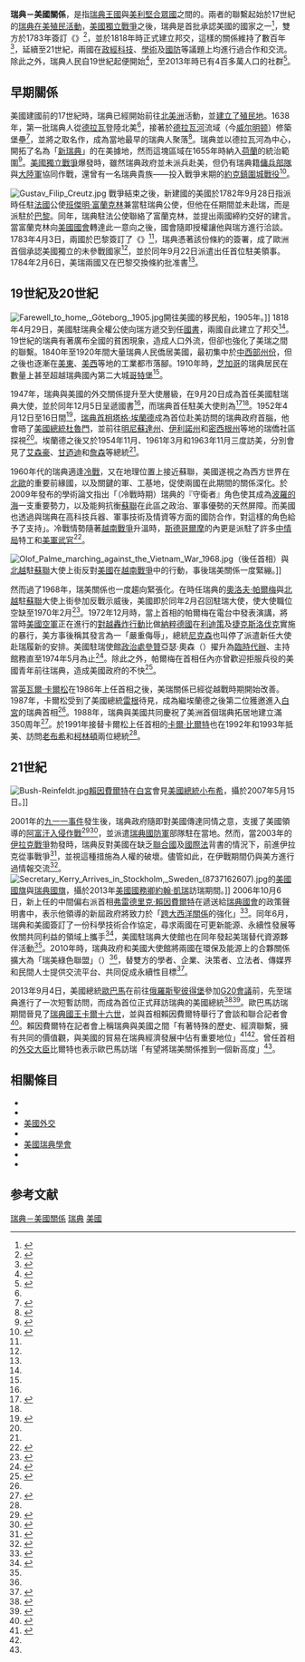 {{NoteTA
|G1=US_Senators
|G2=USState
|G3=Places
|G4=PresidentsUS
|1=zh-cn:克里; zh-tw:凱瑞;zh-hk:克里;
|2=zh-cn:希拉里; zh:希拉莉; zh-hant:希拉蕊; zh-tw:希拉蕊; zh-sg:希拉莉; zh-hk:希拉里; zh-mo:希拉里;
|3=zh-cn:克林顿; zh-hk:克林頓; zh-hant:柯林頓; zh-tw:柯林頓; zh-mo:克林頓;
|4=zh:威爾明頓;zh-hans:威尔明顿;zh-hant:威明頓;
|5=zh-cn:克里斯蒂娜; zh-hant:克里斯蒂娜;
}}
{{Infobox bilateral relations
| 瑞典－美國
| Sweden
| USA
| map         = Sweden USA Locator.png
| envoytitle1 =
| envoy1      =
| envoytitle2 =
| envoy2      =
| mission1    = {{Link-sv|瑞典駐美國大使館|Sveriges ambassad i Washington}}
| mission2    = {{Link-sv|美國駐瑞典大使館|USA:s ambassad i Stockholm}}
}}
'''瑞典－美國關係'''，是指[[瑞典王國|瑞典王國]]與[[美利堅合眾國|美利堅合眾國]]之間的{{Link-en|雙邊關係|Bilateral relations}}。兩者的聯繫起始於17世紀的[[瑞典的美洲殖民地|瑞典在美殖民活動]]，[[美國獨立戰爭|美國獨立戰爭]]之後，瑞典是首批承認美國的國家之一<ref name="國務院歐洲">{{lang|en|{{Cite web |title=U.S. Relations With Sweden |url=http://www.state.gov/r/pa/ei/bgn/2880.htm |work={{Link-en|美國國務院歐洲暨歐亞事務局|Bureau of European and Eurasian Affairs|Bureau of European and Eurasian Affairs}} |accessdate=2014-10-22 |archive-date=2019-05-03 |archive-url=https://web.archive.org/web/20190503140204/https://www.state.gov/r/pa/ei/bgn/2880.htm |dead-url=no }}}}{{en}}</ref>，雙方於1783年簽訂《{{Link-en|美國－瑞典友好通商條約|Treaty of Amity and Commerce (United States – Sweden)|友好通商條約}}》<ref name="國會圖書館">{{lang|en|{{Cite web |title=By the United States in Congress assembled, a proclamation : Whereas in pursuance of a plenipotentiary commission, given on the 28th day of September, 1782, to the Honorable Benjamin Franklin, a treaty of amity and commerce between His Majesty the King of Sweden and the United States of America, was on the 3rd day of April, 1783, concluded ... |url=http://memory.loc.gov/cgi-bin/query/r?ammem/bdsdcc:@field%28DOCID+@lit%28bdsdcc08701%29%29 |3= |work=[[美國國會圖書館|The Library of Congress]] |accessdate=2014-10-22 |archive-date=2019-06-15 |archive-url=https://web.archive.org/web/20190615114620/http://memory.loc.gov/cgi-bin/query/r?ammem%2Fbdsdcc%3A%40field%28DOCID+%40lit%28bdsdcc08701%29%29 |dead-url=no }}}}{{en}}</ref>，並於1818年時正式建立邦交，這樣的關係維持了數百年<ref name="國務院歷史">{{lang|en|{{Cite web |url=https://history.state.gov/countries/sweden |title=A Guide to the United States' History of Recognition, Diplomatic, and Consular Relations, by Country, since 1776: Sweden |work=[[美國國務院歷史文獻辦公室|Office of the Historian]] |accessdate=2014-10-22 |archive-date=2021-04-22 |archive-url=https://web.archive.org/web/20210422145428/https://history.state.gov/countries/sweden |dead-url=no }}}}{{en}}</ref>，延續至21世紀，兩國在[[政治|政]][[經濟|經]][[科技|科技]]、[[學術|學術]]及[[國防|國防]]等議題上均進行過合作和交流。除此之外，瑞典人民自19世紀起便開始{{Link-en|美國瑞典裔移民史|Swedish emigration to the United States|大量旅居美國}}<ref name="奥古斯塔那">{{lang|en|{{Cite web |title=Swedish Immigration to North America |url=http://www.augustana.edu/general-information/swenson-center-/swedish-american-immigration-history |publisher={{Link-en|奥古斯塔那學院 (伊利諾州)|Augustana College (Illinois)|Augustana College, Illinois}} |accessdate=2014-10-23 |deadurl=yes |archiveurl=https://web.archive.org/web/20140911153605/https://www.augustana.edu/general-information/swenson-center-/swedish-american-immigration-history |archivedate=2014-09-11 }}}}{{en}}</ref>，至2013年時已有4百多萬人口的{{Link-en|瑞典裔美國人|Swedish American}}社群<ref name="2013稿">{{lang|en|{{Cite web |title=President Obama and Prime Minister Reinfeldt Hold a Press Conference |url=http://www.whitehouse.gov/the-press-office/2013/09/04/remarks-president-obama-and-prime-minister-reinfeldt-sweden-joint-press- |work={{Link-en|白宮新聞秘書處|White House Office of the Press Secretary|White House Office of the Press Secretary}} |date=2013-09-04 |author=Slack, Megan |accessdate=2014-10-23 |archive-date=2016-11-18 |archive-url=https://web.archive.org/web/20161118215350/https://www.whitehouse.gov/the-press-office/2013/09/04/remarks-president-obama-and-prime-minister-reinfeldt-sweden-joint-press- |dead-url=no }}}}{{en}}</ref>。

==早期關係==
{{seealso|新瑞典|瑞典的美洲殖民地}}

美國建國前的17世紀時，瑞典已經開始前往[[北美洲|北美洲]]活動，並[[瑞典的美洲殖民地|建立了殖民地]]。1638年，第一批瑞典人從[[德拉瓦州|德拉瓦]]登陸北美<ref name="國務院歐洲"></ref>，接著於[[德拉瓦河|德拉瓦河]]流域（今[[威尔明顿_(特拉华州)|威尔明顿]]）修築堡壘<ref name="NYATLAS">{{lang|en|Thorne, Kathryn Ford, Compiler, & Long, John H., Editor: ''New York Atlas of Historical County Boundaries''; p. 5; The Newbury Library; 1993.}}{{en}}</ref>，並將之取名作{{Link-en|克里斯蒂娜堡|Fort Christina}}，成為當地最早的瑞典人聚落<ref>{{lang|en|{{Cite web |title=Survey of Historic Sites and Buildings: FORT CHRISTINA, Delaware |url=http://www.nps.gov/history/history/online_books/explorers/sitec12.htm |work=[[美國國家公園管理局|National Park Service]] |accessdate=2014-10-22 |archive-date=2014-05-19 |archive-url=https://web.archive.org/web/20140519022602/http://www.nps.gov/history/history/online_books/explorers/sitec12.htm |dead-url=no }}}}{{en}}</ref>。瑞典並以德拉瓦河為中心，開拓了名為「[[新瑞典|新瑞典]]」的在美據地，然而這塊區域在1655年時納入[[荷蘭|荷蘭]]的統治範圍<ref name="Close">{{lang|en|{{Cite web |url=http://www.government.se/sb/d/17748/a/222412 |title=Close ties that go way back |publisher={{Link-sv|瑞典行政機關|Regeringskansliet|Government Offices of Sweden}} |accessdate=2014-10-23 |archive-date=2014-10-23 |archive-url=https://web.archive.org/web/20141023153344/http://www.government.se/sb/d/17748/a/222412 |dead-url=no }}}}{{en}}</ref>。[[美國獨立戰爭|美國獨立戰爭]]爆發時，雖然瑞典政府並未派兵赴美，但仍有瑞典籍[[雇傭兵|傭兵部隊]]與[[大陸軍|大陸軍]]協同作戰，還曾有一名瑞典貴族——{{Link-en|漢斯·埃克瑟·馮·費爾森|Axel von Fersen the Younger|埃克瑟·馮·費爾森伯爵}}投入戰爭末期的[[約克鎮圍城戰役|約克鎮圍城戰役]]<ref name="thelocal2013">{{lang|en|{{Cite news |url=http://www.thelocal.se/20130808/49534 |title=US-Sweden today: The ties that Carl built |publisher={{Link-en|瑞典地方網|The Local|The Local}} |date=2013-08-08 |accessdate=2014-10-23 |archive-date=2019-06-22 |archive-url=https://web.archive.org/web/20190622200944/https://www.thelocal.se/20130808/49534 |dead-url=no }}}}{{en}}</ref>。

[[File:Gustav_Filip_Creutz.jpg|thumb]]
戰爭結束之後，新建國的美國於1782年9月28日指派時任駐[[法國|法國]]公使[[班傑明·富蘭克林|班傑明·富蘭克林]]兼當駐瑞典公使，但他在任期間並未赴瑞，而是派駐於[[巴黎|巴黎]]。同年，瑞典駐法公使{{Link-en|古斯塔夫·菲利普·克羅伊茨|Gustaf Philip Creutz}}聯絡了富蘭克林，並提出兩國締約交好的建言。當富蘭克林向[[美國國會|美國國會]]轉達此一意向之後，國會隨即授權讓他與瑞方進行洽談。1783年4月3日，兩國於巴黎簽訂了《{{Link-en|美國－瑞典友好通商條約|Treaty of Amity and Commerce (United States – Sweden)|友好通商條約}}》<ref name="國務院歷史"></ref>，瑞典憑著該份條約的簽署，成了歐洲首個承認美國獨立的未參戰國家<ref name="Close"></ref>，並於同年9月22日派遣{{Link-en|查爾斯·赫爾斯泰特|Charles Hellstedt}}出任首位駐美領事。1784年2月6日，美瑞兩國又在巴黎交換條約批准書<ref name="國務院歷史"></ref>。

==19世紀及20世紀==
{{rellink|extraclasses=boilerplate seealso noprint|參見：{{Link-en|瑞典赴美移民史|Swedish emigration to the United States}}}}
[[File:Farewell_to_home,_Göteborg,_1905.jpg|thumb]]開往美國的移民船，1905年。]]
1818年4月29日，美國駐瑞典全權公使{{Link-en|強納森·羅素|Jonathan Russell}}向瑞方遞交到任[[國書|國書]]，兩國自此建立了邦交<ref name="國務院歷史"></ref>。19世紀的瑞典有著廣布全國的貧困現象，造成人口外流，但卻也強化了美瑞之間的聯繫。1840年至1920年間大量瑞典人民僑居美國，最初集中於[[美國中西部|中西部州份]]，但之後也逐漸在[[美國東部|美東]]、[[美國西部|美西]]等地的工業都市落腳。1910年時，[[芝加哥|芝加哥]]的瑞典居民在數量上甚至超越瑞典國內第二大城[[哥特堡|哥特堡]]<ref name="Close"></ref>。

1947年，瑞典與美國的外交關係提升至大使層級，{{Link-en|H·費里曼·馬修斯|H. Freeman Matthews}}在9月20日成為首任美國駐瑞典大使，並於同年12月5日呈遞國書<ref name="國務院歷史"></ref>，而瑞典首任駐美大使則為{{Link-sv|赫爾曼·埃里克森|Herman Eriksson}}<ref name="國務院">{{lang|en|{{Cite news |url=http://www.state.gov/s/cpr/94525.htm |title=Diplomatic Representation for Sweden |publisher=[[美國國務院|U.S. Department of State]] |date=2013-08-12 |accessdate=2014-10-23 |archive-date=2015-10-15 |archive-url=https://web.archive.org/web/20151015025652/http://www.state.gov/s/cpr/94525.htm |dead-url=no }}}}{{en}}</ref><ref name="Close"></ref>。1952年4月12日至16日間<ref name="瑞典訪美">{{lang|en|{{Cite web |title=Visits By Foreign Leaders of Sweden |url=https://history.state.gov/departmenthistory/visits/sweden |work=[[美國國務院歷史文獻辦公室|Office of the Historian]] |accessdate=2014-10-23 |archive-date=2021-03-19 |archive-url=https://web.archive.org/web/20210319222241/https://history.state.gov/departmenthistory/visits/sweden |dead-url=no }}}}{{en}}</ref>，[[瑞典首相|瑞典首相]][[塔格·埃蘭德|塔格·埃蘭德]]成為首位赴美訪問的瑞典政府首腦，他會晤了[[美國總統|美國總統]][[杜魯門|杜魯門]]，並前往[[明尼蘇達州|明尼蘇達州]]、[[伊利諾州|伊利諾州]]和[[密西根州|密西根州]]等地的瑞僑社區探視<ref name="Close"></ref>。埃蘭德之後又於1954年11月、1961年3月和1963年11月三度訪美，分別會見了[[艾森豪|艾森豪]]、[[甘迺迪|甘迺迪]]和[[詹森|詹森]]等總統<ref name="瑞典訪美"></ref>。

1960年代的瑞典適逢[[冷戰|冷戰]]，又在地理位置上接近蘇聯，美國遂視之為西方世界在[[北歐|北歐]]的重要前緣國，以及關鍵的軍、工基地，促使兩國在此期間的關係深化。{{Link-sv|瑞典國防學院|Försvarshögskolan}}於2009年發布的學術論文指出「（冷戰時期）瑞典的『守衛者』角色使其成為[[波羅的海|波羅的海]]一支重要勢力，以及能夠抗衡[[蘇聯|蘇聯]]在此區之政治、軍事優勢的天然屏障。而美國也透過與瑞典在高科技兵器、軍事技術及情資等方面的國防合作，對這樣的角色給予了支持」。冷戰情勢隨著[[越南戰爭|越南戰爭]]升溫時，[[斯德哥爾摩|斯德哥爾摩]]的{{Link-sv|美國駐瑞典大使館|USA:s ambassad i Stockholm|美國大使館}}內更是派駐了許多[[中情局|中情局]]特工和[[美軍|美軍]][[武官|武官]]<ref name="thelocal2009">{{lang|en|{{Cite news |url=http://www.thelocal.se/20090317/18262 |title=Research reveals depth of Sweden-US Cold War relations |publisher={{Link-en|瑞典地方網|The Local|The Local}} |date=2009-05-17 |accessdate=2014-10-23 |archive-date=2019-06-12 |archive-url=https://web.archive.org/web/20190612184029/https://www.thelocal.se/20090317/18262 |dead-url=no }}}}{{en}}</ref>。

[[File:Olof_Palme_marching_against_the_Vietnam_War_1968.jpg|thumb]]（後任首相）與[[北越|北越]]駐[[蘇聯|蘇聯]]大使{{Link-vi|阮壽真|Nguyễn Thọ Chân}}上街反對[[美國|美國]]在[[越南戰爭|越南戰爭]]中的行動，事後瑞美關係一度緊繃。]]

然而過了1968年，瑞美關係也一度趨向緊張化。在時任瑞典{{Link-en|瑞典教育研究部|Ministry of Education and Research (Sweden)|教育大臣}}的[[奧洛夫·帕爾梅|奧洛夫·帕爾梅]]與[[北越|北越]]駐[[蘇聯|蘇聯]]大使{{Link-vi|阮壽真|Nguyễn Thọ Chân}}上街參加反戰示威後，美國即於同年2月召回駐瑞大使{{Link-en|威廉·渥梅克·希斯|William Womack Heath}}，使大使職位空缺至1970年2月<ref name=vietnam>{{lang|sv|{{Cite web |url=http://www.olofpalme.org/ingangar/tema/vietnam/ |title=Olof Palme och Vietnamfrågan 1965–1983 |accessdate=2014-10-23 |last=Andersson |first=Stellan |date= |work= |publisher=olofpalme.org |archive-date=2021-02-25 |archive-url=https://web.archive.org/web/20210225202356/http://www.olofpalme.org/ingangar/tema/vietnam/ |dead-url=no }}}}{{sv}}</ref>。1972年12月時，當上首相的帕爾梅在電台中發表演講，將當時[[美國空軍|美國空軍]]正在進行的[[后卫II行动|對越轟炸行動]]比做[[納粹德國|納粹德國]]在[[利迪策|利迪策]]及[[捷克斯洛伐克|捷克斯洛伐克]]實施的暴行，美方事後稱其發言為一「嚴重侮辱」，總統[[尼克森|尼克森]]也叫停了派遣新任大使赴瑞履新的安排。美國駐瑞使館[[政務參贊|政治處參贊]]亞瑟·奧森（{{lang|en|Arthur J. Olsen}}）擢升為[[代办|臨時代辦]]、主持館務直至1974年5月為止<ref>{{lang|en|{{Cite news |url=http://www.nytimes.com/2003/02/06/world/arthur-olsen-82-reporter-and-envoy-dies.html |title=Arthur Olsen, 82, Reporter and Envoy, Dies |last=Martin |first=Douglas |publisher=[[紐約時報|The New York Times]] |date=2003-02-06 |accessdate=2014-10-23 |archive-date=2019-06-28 |archive-url=https://web.archive.org/web/20190628114227/https://www.nytimes.com/2003/02/06/world/arthur-olsen-82-reporter-and-envoy-dies.html |dead-url=no }}}}{{en}}</ref>。除此之外，帕爾梅在首相任內亦曾歡迎拒服兵役的美國青年前往瑞典，造成美國政府的不快<ref name="Reagan">{{lang|en|{{Cite news |url=http://articles.chicagotribune.com/1987-09-10/news/8703080425_1_carlsson-olof-palme-east-room |title=Reagan, Swedish Chief Mend An Old Friendship |author=George de Lama |work=[[芝加哥論壇報|Chicago Tribune]] |publisher=[[紐約時報|The New York Times]] |date=1987-09-10 |accessdate=2014-10-23 |archive-date=2014-10-23 |archive-url=https://web.archive.org/web/20141023164359/http://articles.chicagotribune.com/1987-09-10/news/8703080425_1_carlsson-olof-palme-east-room |dead-url=no }}}}{{en}}</ref>。

當[[英瓦爾·卡爾松|英瓦爾·卡爾松]]在1986年上任首相之後，美瑞關係已經從越戰時期開始改善。1987年，卡爾松受到了美國總統[[雷根|雷根]]待見，成為繼埃蘭德之後第二位獲邀進入[[白宮|白宮]]的瑞典首相<ref name="Reagan"></ref>。1988年，瑞典與美國共同慶祝了美洲首個瑞典拓居地建立滿350周年<ref name="Guide">{{lang|en|{{Cite book |title=Sweden Country Study Guide |isbn=1-4330-4780-2 |publisher=USA International Business Publications |volume=1 |page=p. 27. |date=2011 |accessdate=2014-10-23}}}}{{en}}</ref>。於1991年接替卡爾松上任首相的[[卡爾·比爾特|卡爾·比爾特]]也在1992年和1993年抵美、訪問[[老布希|老布希]]和[[比尔·克林顿|柯林頓]]兩位總統<ref name="瑞典訪美"></ref>。

==21世紀==
[[File:Bush-Reinfeldt.jpg|thumb]][[弗雷德里克·賴因費爾特|賴因費爾特]]在[[白宮|白宮]]會見[[美國總統|美國總統]][[小布希|小布希]]，攝於2007年5月15日。]]

2001年的[[九一一事件|九一一事件]]發生後，瑞典政府隨即對美國傳達同情之意，支援了美國領導的[[阿富汗戰爭_(2001年)|阿富汗入侵作戰]]<ref>{{lang|sv|{{Cite web |url=http://www.utrikes.regeringen.se/pressinfo/usa/fragor_annalindh.htm |title=Utrikesminister Anna Lindh med anledning av terrorattacken i USA |work=[[瑞典外交部|Utrikesdepartementet]] |accessdate=2014-10-23 |deadurl=yes |archiveurl=https://web.archive.org/web/20011109231601/http://www.utrikes.regeringen.se/pressinfo/usa/fragor_annalindh.htm |archivedate=2001-11-09 }}}}{{sv}}</ref><ref>{{lang|sv|{{Cite web |url=http://www.riksdagen.se/webbnav/index.aspx?nid=101&dok_id=GP0913&bet=2001/02:13 |title=Riksdagens snabbprotokoll 2001/02:13 Onsdagen den 17 oktober |work=[[瑞典國會|Sveriges Riksdag]] |accessdate=2014-10-23 |archive-date=2012-02-05 |archive-url=https://web.archive.org/web/20120205043937/http://www.riksdagen.se/webbnav/index.aspx?nid=101&dok_id=GP0913&bet=2001%2F02%3A13 |dead-url=no }}}}{{sv}}</ref>，並派遣[[瑞典國防軍|瑞典國防軍]]部隊駐在當地。然而，當2003年的[[伊拉克戰爭|伊拉克戰爭]]勃發時，瑞典反對美國在缺乏[[聯合國|聯合國]]及[[國際法|國際法]]背書的情況下，前進伊拉克從事戰爭<ref>{{lang|en|{{Cite book |title=Insiders and Outsiders: Global Social Movements, Party Politics, and Democracy in Europe and North America |author=Helma Gerritje Engelien de Vries |publisher=ProQuest |date=2007 |accessdate=2014-10-23 |isbn=0549452230 |page=p. 226.}}}}{{en}}</ref>，並視這種措施為人權的破壞。儘管如此，{{Link-en|瑞典軍情保安局|Swedish Military Intelligence and Security Service}}在伊戰期間仍與美方進行過情報交流<ref name="thelocal2012">{{Cite news |url=http://m.thelocal.se/20120903/42972 |title=Sweden 'helped US bomb Iraq in 2003': report |publisher={{Link-en|瑞典地方網|The Local|The Local}} |date=2012-09-03 |accessdate=2014-10-24 |archivedate=2014-10-24 |archiveurl=https://web.archive.org/web/20141024045435/http://m.thelocal.se/20120903/42972}}{{en}}</ref>。
[[File:Secretary_Kerry_Arrives_in_Stockholm,_Sweden_(8737162607).jpg|thumb]]的[[美國國旗|美國國旗]]與[[瑞典國旗|瑞典國旗]]，攝於2013年[[美國國務卿|美國國務卿]][[約翰·凱瑞|約翰·凱瑞]]訪瑞期間。]]
2006年10月6日，新上任的中間偏右派首相[[弗雷德里克·賴因費爾特|弗雷德里克·賴因費爾特]]在遞送給[[瑞典國會|瑞典國會]]的政策聲明書中，表示他領導的新屆政府將致力於「[[跨大西洋關係|跨大西洋關係]]的強化」<ref>{{lang|en|{{Citation |format=pdf |url=http://www.regeringen.se/content/1/c6/07/15/51/71d8a385.pdf |title=Statement of Government Policy presented by the Prime Minister, Mr Fredrik Reinfeldt, to the Swedish Riksdag on Friday, 6 October 2006 |publisher=[[瑞典國會|Swedish Riksdag]] |date=2006-10-06 |accessdate=2014-10-23 |deadurl=yes |archiveurl=https://web.archive.org/web/20110515141703/http://www.regeringen.se/content/1/c6/07/15/51/71d8a385.pdf |archivedate=2011年5月15日 }}}}{{en}}</ref>。同年6月，瑞典和美國簽訂了一份科學技術合作協定，尋求兩國在可更新能源、永續性發展等攸關共同利益的領域上攜手<ref name="白宮新聞">{{lang|en|{{Cite Web |url=http://iipdigital.usembassy.gov/st/english/texttrans/2013/09/20130904282203.html#axzz3GycgF49B |title=White House Facts on U.S.-Sweden Collaboration on Clean Energy |publisher=[[美國國務院國際資訊局|IIP]] |work={{Link-en|白宮新聞秘書處|White House Office of the Press Secretary|White House Office of the Press Secretary}} |date=2013-09-04 |accessdate=2014-10-23 |archive-date=2017-01-14 |archive-url=https://web.archive.org/web/20170114171758/http://iipdigital.usembassy.gov/st/english/texttrans/2013/09/20130904282203.html#axzz3GycgF49B |dead-url=no }}}}{{en}}</ref>，美國駐瑞典大使館也在同年發起美瑞替代資源夥伴活動<ref name="Guide"></ref>。2010年時，瑞典政府和美國大使館將兩國在環保及能源上的合夥關係擴大為「瑞美綠色聯盟」（{{lang|en|SAGA}}）<ref name="白宮新聞"></ref>，替雙方的學者、企業、決策者、立法者、傳媒界和民間人士提供交流平台、共同促成永續性目標<ref>{{lang|en|{{Cite web |title=Swedish American Green Alliance (s.a.g.a) |url=http://sweden.usembassy.gov/saga2.html |work={{Link-sv|美國駐瑞典大使館|Sveriges ambassad i Washington|Embassy of the United States, Stockholm}} |accessdate=2014-10-23 |deadurl=yes |archiveurl=https://web.archive.org/web/20140902102058/http://sweden.usembassy.gov/saga2.html |archivedate=2014-09-02 }}}}{{en}}</ref>。

2013年9月4日，美國總統[[歐巴馬|歐巴馬]]在前往[[俄羅斯|俄羅斯]][[聖彼得堡|聖彼得堡]]參加[[20國集團|G20會議]]前，先至瑞典進行了一次短暫訪問，而成為首位正式拜訪瑞典的美國總統<ref name="歐巴馬">{{lang|en|{{Cite web |title=President Obama Visits Sweden |url=http://www.whitehouse.gov/blog/2013/09/04/president-obama-visits-sweden |work=[[白宮|The White House]] |date=2013-09-04 |author=Slack, Megan |accessdate=2014-10-23 |archive-date=2016-10-19 |archive-url=https://web.archive.org/web/20161019171457/https://www.whitehouse.gov/blog/2013/09/04/president-obama-visits-sweden |dead-url=no }}}}{{en}}</ref><ref name="人民網">{{Cite news |title=奥-{}-巴马成为首位正式访问瑞典的美国总统 |url=http://usa.people.com.cn/n/2013/0905/c241376-22812055.html |publisher=[[人民網|人民網]] |date=2013-09-05 |accessdate=2014-10-23 |author=劉仲華、商璐}}{{zh-hans}}</ref>。歐巴馬訪瑞期間晉見了[[瑞典國王|瑞典國王]][[卡爾十六世·古斯塔夫|卡爾十六世]]，並與首相賴因費爾特舉行了會談和聯合記者會<ref name="2013影片">{{lang|en|{{Cite web |title=President Obama and Prime Minister Reinfeldt Hold a Press Conference |url=http://www.whitehouse.gov/photos-and-video/video/2013/09/04/president-obama-and-prime-minister-reinfeldt-hold-press-conference |work=[[白宮|The White House]] |date=2013-09-04 |author=Slack, Megan |accessdate=2014-10-23 |archive-date=2016-03-21 |archive-url=https://web.archive.org/web/20160321184621/https://www.whitehouse.gov/photos-and-video/video/2013/09/04/president-obama-and-prime-minister-reinfeldt-hold-press-conference |dead-url=no }}}}{{en}}</ref>。賴因費爾特在記者會上稱瑞典與美國之間「有著特殊的歷史、經濟聯繫，擁有共同的價值觀，與美國的貿易在瑞典經濟發展中佔有重要地位」<ref name="大紀元">{{Cite news |title=美國總統奧-{}-巴馬訪問瑞典 |url=http://www.epochtimes.com/b5/13/9/9/n3960148.htm |publisher=[[大紀元|大紀元]] |date=2013-09-09 |accessdate=2014-10-22}}{{zh-hant}}</ref><ref name="2013稿"></ref>。曾任首相的[[瑞典外交部|外交大臣]]比爾特也表示歐巴馬訪瑞「有望將瑞美關係推到一個新高度」<ref name="人民網"></ref>。

==相關條目==
{{Commons category|Relations of Sweden and the United States}}
{{Portal box|國際關係|瑞典|美國}}
*{{Link-sv|瑞典駐美國大使館|Sveriges ambassad i Washington}}
*{{Link-sv|美國駐瑞典大使館|USA:s ambassad i Stockholm}}
*[[美國外交|美國外交]]
*{{Link-en|瑞典外交|Foreign relations of Sweden}}
*[[美國瑞典學會|美國瑞典學會]]
*{{Link-en|瑞典裔美國人|Swedish American}}
*{{Link-en|美國瑞典裔移民史|Swedish emigration to the United States}}

== 参考文献 ==
{{Reflist|2}}

{{瑞典外交}}
{{美國外交|expanded=Bilateral}}

[[Category:瑞典－美國關係|]]
[[Category:美國雙邊關係|瑞典]]
[[Category:瑞典雙邊關係|美國]]